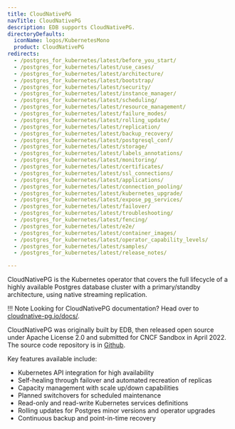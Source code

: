 ```yaml
---
title: CloudNativePG
navTitle: CloudNativePG
description: EDB supports CloudNativePG.
directoryDefaults:
  iconName: logos/KubernetesMono
  product: CloudNativePG
redirects:
  - /postgres_for_kubernetes/latest/before_you_start/
  - /postgres_for_kubernetes/latest/use_cases/
  - /postgres_for_kubernetes/latest/architecture/
  - /postgres_for_kubernetes/latest/bootstrap/
  - /postgres_for_kubernetes/latest/security/
  - /postgres_for_kubernetes/latest/instance_manager/
  - /postgres_for_kubernetes/latest/scheduling/
  - /postgres_for_kubernetes/latest/resource_management/
  - /postgres_for_kubernetes/latest/failure_modes/
  - /postgres_for_kubernetes/latest/rolling_update/
  - /postgres_for_kubernetes/latest/replication/
  - /postgres_for_kubernetes/latest/backup_recovery/
  - /postgres_for_kubernetes/latest/postgresql_conf/
  - /postgres_for_kubernetes/latest/storage/
  - /postgres_for_kubernetes/latest/labels_annotations/
  - /postgres_for_kubernetes/latest/monitoring/
  - /postgres_for_kubernetes/latest/certificates/
  - /postgres_for_kubernetes/latest/ssl_connections/
  - /postgres_for_kubernetes/latest/applications/
  - /postgres_for_kubernetes/latest/connection_pooling/
  - /postgres_for_kubernetes/latest/kubernetes_upgrade/
  - /postgres_for_kubernetes/latest/expose_pg_services/
  - /postgres_for_kubernetes/latest/failover/
  - /postgres_for_kubernetes/latest/troubleshooting/
  - /postgres_for_kubernetes/latest/fencing/
  - /postgres_for_kubernetes/latest/e2e/
  - /postgres_for_kubernetes/latest/container_images/
  - /postgres_for_kubernetes/latest/operator_capability_levels/
  - /postgres_for_kubernetes/latest/samples/
  - /postgres_for_kubernetes/latest/release_notes/

---
```


CloudNativePG is the Kubernetes operator that covers the full lifecycle of a highly available Postgres database cluster with a primary/standby architecture, using native streaming replication.

!!! Note
    Looking for CloudNativePG documentation? Head over to [cloudnative-pg.io/docs/](https://cloudnative-pg.io/documentation/1.15.0/).

CloudNativePG was originally built by EDB, then released open source under Apache License 2.0 and submitted for CNCF Sandbox in April 2022. The source code repository is in [Github](https://github.com/cloudnative-pg/cloudnative-pg).

Key features available include:
- Kubernetes API integration for high availability
- Self-healing through failover and automated recreation of replicas
- Capacity management with scale up/down capabilities
- Planned switchovers for scheduled maintenance
- Read-only and read-write Kubernetes services definitions
- Rolling updates for Postgres minor versions and operator upgrades
- Continuous backup and point-in-time recovery


